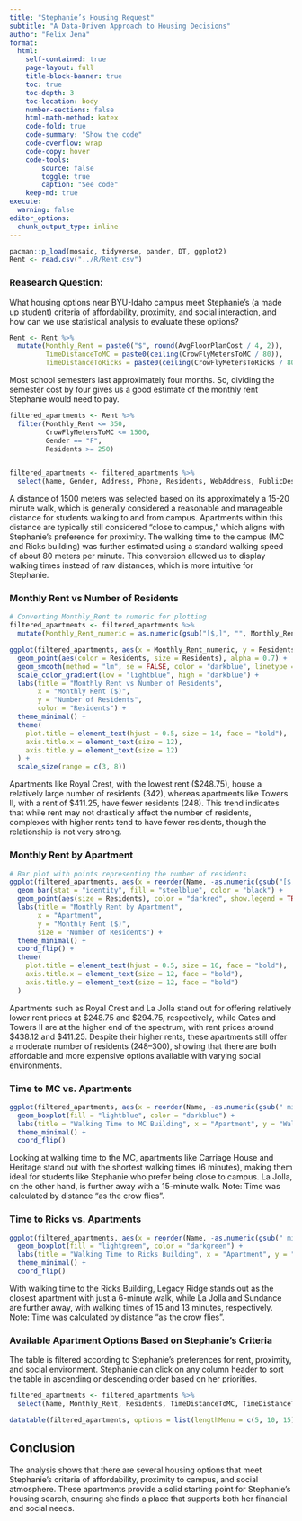 ---
title: "Stephanie’s Housing Request"
subtitle: "A Data-Driven Approach to Housing Decisions"
author: "Felix Jena"
format:
  html:
    self-contained: true
    page-layout: full
    title-block-banner: true
    toc: true
    toc-depth: 3
    toc-location: body
    number-sections: false
    html-math-method: katex
    code-fold: true
    code-summary: "Show the code"
    code-overflow: wrap
    code-copy: hover
    code-tools:
        source: false
        toggle: true
        caption: "See code"
    keep-md: true 
execute: 
  warning: false
editor_options: 
  chunk_output_type: inline
---

```{r}
pacman::p_load(mosaic, tidyverse, pander, DT, ggplot2)
Rent <- read.csv("../R/Rent.csv")

```

### Reasearch Question:
What housing options near BYU-Idaho campus meet Stephanie’s (a made up student) criteria of affordability, proximity, and social interaction, and how can we use statistical analysis to evaluate these options?



```{r}
Rent <- Rent %>%
  mutate(Monthly_Rent = paste0("$", round(AvgFloorPlanCost / 4, 2)), 
         TimeDistanceToMC = paste0(ceiling(CrowFlyMetersToMC / 80)),
         TimeDistanceToRicks = paste0(ceiling(CrowFlyMetersToRicks / 80)))
```
Most school semesters last approximately four months. So, dividing the semester cost by four gives us a good estimate of the monthly rent Stephanie would need to pay. 

```{r}
filtered_apartments <- Rent %>%
  filter(Monthly_Rent <= 350,     
         CrowFlyMetersToMC <= 1500,
         Gender == "F",
         Residents >= 250)


filtered_apartments <- filtered_apartments %>%
  select(Name, Gender, Address, Phone, Residents, WebAddress, PublicDescription, Monthly_Rent, TimeDistanceToMC, TimeDistanceToRicks)
```
A distance of 1500 meters was selected based on its approximately a 15-20 minute walk, which is generally considered a reasonable and manageable distance for students walking to and from campus. Apartments within this distance are typically still considered "close to campus," which aligns with Stephanie’s preference for proximity. 
The walking time to the campus (MC and Ricks building) was further estimated using a standard walking speed of about 80 meters per minute. This conversion allowed us to display walking times instead of raw distances, which is more intuitive for Stephanie.


### Monthly Rent vs Number of Residents

```{r}
# Converting Monthly_Rent to numeric for plotting
filtered_apartments <- filtered_apartments %>%
  mutate(Monthly_Rent_numeric = as.numeric(gsub("[$,]", "", Monthly_Rent)))

ggplot(filtered_apartments, aes(x = Monthly_Rent_numeric, y = Residents)) +
  geom_point(aes(color = Residents, size = Residents), alpha = 0.7) +
  geom_smooth(method = "lm", se = FALSE, color = "darkblue", linetype = "dashed") +
  scale_color_gradient(low = "lightblue", high = "darkblue") +
  labs(title = "Monthly Rent vs Number of Residents",
       x = "Monthly Rent ($)",
       y = "Number of Residents",
       color = "Residents") +
  theme_minimal() +
  theme(
    plot.title = element_text(hjust = 0.5, size = 14, face = "bold"),
    axis.title.x = element_text(size = 12),
    axis.title.y = element_text(size = 12)
  ) +
  scale_size(range = c(3, 8))

```
Apartments like Royal Crest, with the lowest rent ($248.75), house a relatively large number of residents (342), whereas apartments like Towers II, with a rent of $411.25, have fewer residents (248). This trend indicates that while rent may not drastically affect the number of residents, complexes with higher rents tend to have fewer residents, though the relationship is not very strong.

### Monthly Rent by Apartment

```{r}
# Bar plot with points representing the number of residents
ggplot(filtered_apartments, aes(x = reorder(Name, -as.numeric(gsub("[$,]", "", Monthly_Rent))), y = as.numeric(gsub("[$,]", "", Monthly_Rent)))) +
  geom_bar(stat = "identity", fill = "steelblue", color = "black") +
  geom_point(aes(size = Residents), color = "darkred", show.legend = TRUE) +
  labs(title = "Monthly Rent by Apartment", 
       x = "Apartment", 
       y = "Monthly Rent ($)", 
       size = "Number of Residents") +
  theme_minimal() +
  coord_flip() +
  theme(
    plot.title = element_text(hjust = 0.5, size = 16, face = "bold"),
    axis.title.x = element_text(size = 12, face = "bold"),
    axis.title.y = element_text(size = 12, face = "bold")
  )
```
Apartments such as Royal Crest and La Jolla stand out for offering relatively lower rent prices at $248.75 and $294.75, respectively, while Gates and Towers II are at the higher end of the spectrum, with rent prices around $438.12 and $411.25. Despite their higher rents, these apartments still offer a moderate number of residents (248–300), showing that there are both affordable and more expensive options available with varying social environments.

### Time to MC vs. Apartments

```{r}
ggplot(filtered_apartments, aes(x = reorder(Name, -as.numeric(gsub(" minutes", "", TimeDistanceToMC))), y = as.numeric(gsub(" minutes", "", TimeDistanceToMC)))) +
  geom_boxplot(fill = "lightblue", color = "darkblue") +
  labs(title = "Walking Time to MC Building", x = "Apartment", y = "Walking Time (minutes)") +
  theme_minimal() +
  coord_flip()

```
Looking at walking time to the MC, apartments like Carriage House and Heritage stand out with the shortest walking times (6 minutes), making them ideal for students like Stephanie who prefer being close to campus. La Jolla, on the other hand, is further away with a 15-minute walk. Note: Time was calculated by distance "as the crow flies".

### Time to Ricks vs. Apartments

```{r}
ggplot(filtered_apartments, aes(x = reorder(Name, -as.numeric(gsub(" minutes", "", TimeDistanceToRicks))), y = as.numeric(gsub(" minutes", "", TimeDistanceToRicks)))) +
  geom_boxplot(fill = "lightgreen", color = "darkgreen") +
  labs(title = "Walking Time to Ricks Building", x = "Apartment", y = "Walking Time (minutes)") +
  theme_minimal() +
  coord_flip()

```
With walking time to the Ricks Building, Legacy Ridge stands out as the closest apartment with just a 6-minute walk, while La Jolla and Sundance are further away, with walking times of 15 and 13 minutes, respectively.  Note: Time was calculated by distance "as the crow flies".


### Available Apartment Options Based on Stephanie's Criteria
The table is filtered according to Stephanie's preferences for rent, proximity, and social environment. Stephanie can click on any column header to sort the table in ascending or descending order based on her priorities.


```{r}
filtered_apartments <- filtered_apartments %>%
  select(Name, Monthly_Rent, Residents, TimeDistanceToMC, TimeDistanceToRicks)

datatable(filtered_apartments, options = list(lengthMenu = c(5, 10, 15)), extensions = "Responsive")
```
## Conclusion

The analysis shows that there are several housing options that meet Stephanie's criteria of affordability, proximity to campus, and social atmosphere. These apartments provide a solid starting point for Stephanie’s housing search, ensuring she finds a place that supports both her financial and social needs.




